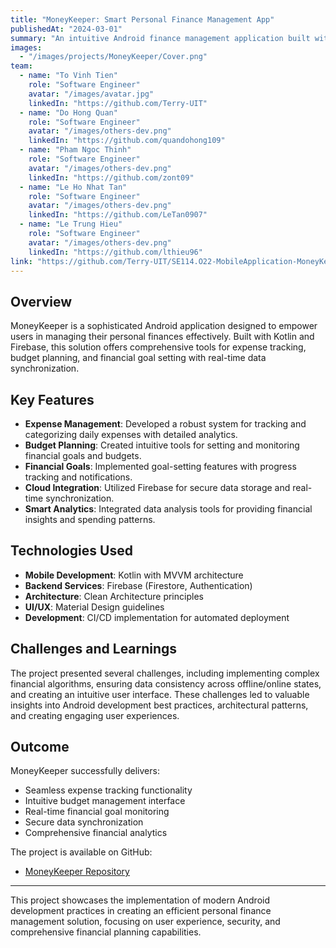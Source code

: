 ```yaml
---
title: "MoneyKeeper: Smart Personal Finance Management App"
publishedAt: "2024-03-01"
summary: "An intuitive Android finance management application built with Kotlin and Firebase, helping users track expenses and achieve financial goals through smart budgeting tools."
images:
  - "/images/projects/MoneyKeeper/Cover.png"
team:
  - name: "To Vinh Tien"
    role: "Software Engineer"
    avatar: "/images/avatar.jpg"
    linkedIn: "https://github.com/Terry-UIT"
  - name: "Do Hong Quan"
    role: "Software Engineer"
    avatar: "/images/others-dev.png"
    linkedIn: "https://github.com/quandohong109"
  - name: "Pham Ngoc Thinh"
    role: "Software Engineer"
    avatar: "/images/others-dev.png"
    linkedIn: "https://github.com/zont09"
  - name: "Le Ho Nhat Tan"
    role: "Software Engineer"
    avatar: "/images/others-dev.png"
    linkedIn: "https://github.com/LeTan0907"
  - name: "Le Trung Hieu"
    role: "Software Engineer"
    avatar: "/images/others-dev.png"
    linkedIn: "https://github.com/lthieu96"
link: "https://github.com/Terry-UIT/SE114.O22-MobileApplication-MoneyKeeper/"
---
```


## Overview

MoneyKeeper is a sophisticated Android application designed to empower users in managing their personal finances effectively. Built with Kotlin and Firebase, this solution offers comprehensive tools for expense tracking, budget planning, and financial goal setting with real-time data synchronization.

## Key Features

- **Expense Management**: Developed a robust system for tracking and categorizing daily expenses with detailed analytics.
- **Budget Planning**: Created intuitive tools for setting and monitoring financial goals and budgets.
- **Financial Goals**: Implemented goal-setting features with progress tracking and notifications.
- **Cloud Integration**: Utilized Firebase for secure data storage and real-time synchronization.
- **Smart Analytics**: Integrated data analysis tools for providing financial insights and spending patterns.

## Technologies Used

- **Mobile Development**: Kotlin with MVVM architecture
- **Backend Services**: Firebase (Firestore, Authentication)
- **Architecture**: Clean Architecture principles
- **UI/UX**: Material Design guidelines
- **Development**: CI/CD implementation for automated deployment

## Challenges and Learnings

The project presented several challenges, including implementing complex financial algorithms, ensuring data consistency across offline/online states, and creating an intuitive user interface. These challenges led to valuable insights into Android development best practices, architectural patterns, and creating engaging user experiences.

## Outcome

MoneyKeeper successfully delivers:

- Seamless expense tracking functionality
- Intuitive budget management interface
- Real-time financial goal monitoring
- Secure data synchronization
- Comprehensive financial analytics

The project is available on GitHub:
- [MoneyKeeper Repository](https://github.com/Terry-UIT/SE114.O22-MobileApplication-MoneyKeeper/)

---

This project showcases the implementation of modern Android development practices in creating an efficient personal finance management solution, focusing on user experience, security, and comprehensive financial planning capabilities. 